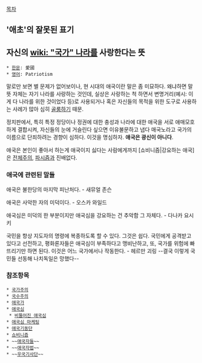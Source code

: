 [[목차]]
== '애초'의 잘못된 표기 ==

== 자신의 [[wiki: "국가" 나라]]를 사랑한다는 뜻 ==
 * [[한문]]: 愛國
 * [[영어]]: Patriotism

말로만 보면 별 문제가 없어보이나, 현 시대의 애국이란 말은 좀 미묘하다. 왜냐하면 말 뜻 자체는 자기 나라를 사랑하는 것인데, 실상은 사랑하는 척 하면서 변명거리(예시: 이게 다 나라를 위한 것이었다 등)로 사용되거나 혹은 자신들의 목적을 위한 도구로 사용하는 사례가 많아 심히 [[골룸]]하기 때문.

정치판에서, 특히 특정 정당이나 정권에 대한 충성과 나라에 대한 애국을 서로 애매모호하게 결합시켜, 자신들의 눈에 거슬린다 싶으면 이유불문하고 냅다 매국노라고 국가의 이름으로 단죄하려는 경향이 심하다. 이것을 명심하자. '''애국은 광신이 아니다'''.

애국은 본인이 좋아서 하는게 애국이지 싫다는 사람에게까지 [쇼비니즘|강요하는 애국]은 [[전체주의]], [[파시즘]]과 진배없다.

=== 애국에 관련된 말들 ===
애국은 불한당의 마지막 피난처다.
- 새뮤얼 존슨

애국은 사악한 자의 미덕이다.
- 오스카 와일드

애국심은 미덕의 한 부분이지만 애국심을 강요하는 건 추악함 그 자체다.
- 다나카 요시키

국민을 항상 지도자의 명령에 복종하도록 할 수 있다. 그것은 쉽다. 국민에게 공격받고 있다고 선전하고, 평화론자들은 애국심이 부족하다고 맹비난하고, 또, 국가를 위험에 빠뜨리기만 하면 된다. 이것은 어느 국가에서나 작동한다.
- 헤르만 괴링
--결국 이렇게 국민들 선동해 나치독일은 망했다--

=== 참조항목 ===
 * [[국가주의]]
 * [[국수주의]]
 * [[애국가]]
 * [[애국심]]
  * [[비뚤어진 애국심]]
 * [[애국심 마케팅]]
 * [[애국기동단]]
 * [[쇼비니즘]]
 * ~~[[애국자들]]~~
 * ~~[[애국자법]]~~
 * ~~[[우국기사단]]~~
